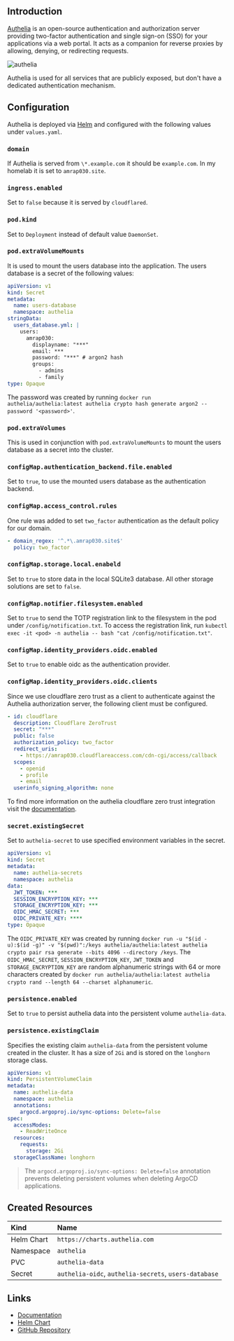 ## Introduction

[Authelia](https://www.authelia.com) is an open-source authentication and authorization server providing two-factor authentication and single sign-on (SSO) for your applications via a web portal. It acts as a companion for reverse proxies by allowing, denying, or redirecting requests.

![authelia](/authelia-ui.png)

Authelia is used for all services that are publicly exposed, but don't have a dedicated authentication mechanism.

## Configuration

Authelia is deployed via [Helm](https://helm.sh) and configured with the following values under `values.yaml`.

### `domain`

If Authelia is served from `\*.example.com` it should be `example.com`. In my homelab it is set to `amrap030.site`.

### `ingress.enabled`

Set to `false` because it is served by `cloudflared`.

### `pod.kind`

Set to `Deployment` instead of default value `DaemonSet`.

### `pod.extraVolumeMounts`

It is used to mount the users database into the application. The users database is a secret of the following values:

```yaml filename="authelia-users.sops.yaml" copy
apiVersion: v1
kind: Secret
metadata:
  name: users-database
  namespace: authelia
stringData:
  users_database.yml: |
    users:
      amrap030:
        displayname: "***"
        email: ***
        password: "***" # argon2 hash
        groups:
          - admins
          - family
type: Opaque
```

The password was created by running `docker run authelia/authelia:latest authelia crypto hash generate argon2 --password '<password>'`.

### `pod.extraVolumes`

This is used in conjunction with `pod.extraVolumeMounts` to mount the users database as a secret into the cluster.

### `configMap.authentication_backend.file.enabled`

Set to `true`, to use the mounted users database as the authentication backend.

### `configMap.access_control.rules`

One rule was added to set `two_factor` authentication as the default policy for our domain.

```yaml filename="values.yaml" copy
- domain_regex: '^.*\.amrap030.site$'
  policy: two_factor
```

### `configMap.storage.local.enabeld`

Set to `true` to store data in the local SQLite3 database. All other storage solutions are set to `false`.

### `configMap.notifier.filesystem.enabled`

Set to `true` to send the TOTP registration link to the filesystem in the pod under `/config/notification.txt`. To access the registration link, run `kubectl exec -it <pod> -n authelia -- bash "cat /config/notification.txt"`.

### `configMap.identity_providers.oidc.enabled`

Set to `true` to enable oidc as the authentication provider.

### `configMap.identity_providers.oidc.clients`

Since we use cloudflare zero trust as a client to authenticate against the Authelia authorization server, the following client must be configured.

```yaml filename="values.yaml" copy
- id: cloudflare
  description: Cloudflare ZeroTrust
  secret: "***"
  public: false
  authorization_policy: two_factor
  redirect_uris:
    - https://amrap030.cloudflareaccess.com/cdn-cgi/access/callback
  scopes:
    - openid
    - profile
    - email
  userinfo_signing_algorithm: none
```

To find more information on the authelia cloudflare zero trust integration visit the [documentation](https://www.authelia.com/integration/openid-connect/cloudflare-zerotrust/).

### `secret.existingSecret`

Set to `authelia-secret` to use specified environment variables in the secret.

```yaml filename="authelia-secrets.sops.yaml" copy
apiVersion: v1
kind: Secret
metadata:
  name: authelia-secrets
  namespace: authelia
data:
  JWT_TOKEN: ***
  SESSION_ENCRYPTION_KEY: ***
  STORAGE_ENCRYPTION_KEY: ***
  OIDC_HMAC_SECRET: ***
  OIDC_PRIVATE_KEY: ****
type: Opaque
```

The `OIDC_PRIVATE_KEY` was created by running `docker run -u "$(id -u):$(id -g)" -v "$(pwd)":/keys authelia/authelia:latest authelia crypto pair rsa generate --bits 4096 --directory /keys`. The `OIDC_HMAC_SECRET`, `SESSION_ENCRYPTION_KEY`, `JWT_TOKEN` and `STORAGE_ENCRYPTION_KEY` are random alphanumeric strings with 64 or more characters created by `docker run authelia/authelia:latest authelia crypto rand --length 64 --charset alphanumeric`.

### `persistence.enabled`

Set to `true` to persist authelia data into the persistent volume `authelia-data`.

### `persistence.existingClaim`

Specifies the existing claim `authelia-data` from the persistent volume created in the cluster. It has a size of `2Gi` and is stored on the `longhorn` storage class.

```yaml filename="pvc.yaml" copy
apiVersion: v1
kind: PersistentVolumeClaim
metadata:
  name: authelia-data
  namespace: authelia
  annotations:
    argocd.argoproj.io/sync-options: Delete=false
spec:
  accessModes:
    - ReadWriteOnce
  resources:
    requests:
      storage: 2Gi
  storageClassName: longhorn
```

> The `argocd.argoproj.io/sync-options: Delete=false` annotation prevents deleting persistent volumes when deleting ArgoCD applications.

## Created Resources

| Kind       | Name                                                  |
| :--------- | :---------------------------------------------------- |
| Helm Chart | `https://charts.authelia.com`                         |
| Namespace  | `authelia`                                            |
| PVC        | `authelia-data`                                       |
| Secret     | `authelia-oidc`, `authelia-secrets`, `users-database` |

## Links

- [Documentation](https://www.authelia.com/integration/prologue/get-started/)
- [Helm Chart](https://github.com/authelia/chartrepo/)
- [GitHub Repository](https://github.com/authelia/authelia/)
